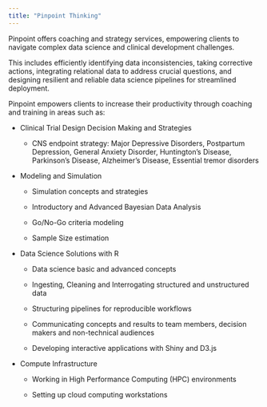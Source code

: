 ```yaml
---
title: "Pinpoint Thinking"
---
```


Pinpoint offers coaching and strategy services, empowering clients to navigate complex data science and clinical development challenges.

This includes efficiently identifying data inconsistencies, taking corrective actions, integrating relational data to address crucial questions, and designing resilient and reliable data science pipelines for streamlined deployment.

Pinpoint empowers clients to increase their productivity through coaching and training in areas such as:

-   Clinical Trial Design Decision Making and Strategies

    -   CNS endpoint strategy: Major Depressive Disorders, Postpartum Depression, General Anxiety Disorder, Huntington's Disease, Parkinson's Disease, Alzheimer's Disease, Essential tremor disorders

-   Modeling and Simulation

    -   Simulation concepts and strategies

    -   Introductory and Advanced Bayesian Data Analysis

    -   Go/No-Go criteria modeling

    -   Sample Size estimation

-   Data Science Solutions with R

    -   Data science basic and advanced concepts

    -   Ingesting, Cleaning and Interrogating structured and unstructured data

    -   Structuring pipelines for reproducible workflows

    -   Communicating concepts and results to team members, decision makers and non-technical audiences

    -   Developing interactive applications with Shiny and D3.js

-   Compute Infrastructure

    -   Working in High Performance Computing (HPC) environments

    -   Setting up cloud computing workstations

